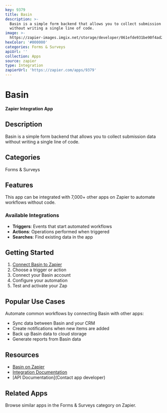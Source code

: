 ```yaml
---
key: 9379
title: Basin
description: >-
  Basin is a simple form backend that allows you to collect submission data
  without writing a single line of code.
image: >-
  https://zapier-images.imgix.net/storage/developer/061efde931be90f4ad2948ec3d7d3996.png?auto=format%2Ccompress&ixlib=python-3.0.0&q=50
hexColor: '#000000'
categories: Forms & Surveys
apiUrl: ''
collection: Apps
source: zapier
type: Integration
zapierUrl: 'https://zapier.com/apps/9379'
---
```

# Basin

**Zapier Integration App**

## Description

Basin is a simple form backend that allows you to collect submission data without writing a single line of code.

## Categories

Forms & Surveys

## Features

This app can be integrated with 7,000+ other apps on Zapier to automate workflows without code.

### Available Integrations

- **Triggers**: Events that start automated workflows
- **Actions**: Operations performed when triggered
- **Searches**: Find existing data in the app

## Getting Started

1. [Connect Basin to Zapier](https://zapier.com/apps/9379)
2. Choose a trigger or action
3. Connect your Basin account
4. Configure your automation
5. Test and activate your Zap

## Popular Use Cases

Automate common workflows by connecting Basin with other apps:

- Sync data between Basin and your CRM
- Create notifications when new items are added
- Back up Basin data to cloud storage
- Generate reports from Basin data

## Resources

- [Basin on Zapier](https://zapier.com/apps/9379)
- [Integration Documentation](https://zapier.com/apps/9379/integrations)
- [API Documentation](Contact app developer)

## Related Apps

Browse similar apps in the Forms & Surveys category on Zapier.
